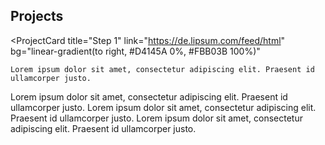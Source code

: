 
## Projects

<ProjectCard
	title="Step 1"
	link="https://de.lipsum.com/feed/html"
	bg="linear-gradient(to right, #D4145A 0%, #FBB03B 100%)"
>
    Lorem ipsum dolor sit amet, consectetur adipiscing elit. Praesent id ullamcorper justo.
</ProjectCard>
<ProjectCard
	title="Step 2"
	link="https://de.lipsum.com/feed/html"
	bg="linear-gradient(to right, #009245 0%, #FCEE21 100%)"
>
    Lorem ipsum dolor sit amet, consectetur adipiscing elit. Praesent id ullamcorper justo.
</ProjectCard>
<ProjectCard
	title="Step 3"
	link="https://de.lipsum.com/feed/html"
	bg="linear-gradient(to right, #662D8C 0%, #ED1E79 100%)"
>
    Lorem ipsum dolor sit amet, consectetur adipiscing elit. Praesent id ullamcorper justo.
</ProjectCard>
<ProjectCard
	title="Step 4"
	link="https://de.lipsum.com/feed/html"
	bg="linear-gradient(to right, #D585FF 0%, #00FFEE 100%)"
>
    Lorem ipsum dolor sit amet, consectetur adipiscing elit. Praesent id ullamcorper justo.
</ProjectCard>
